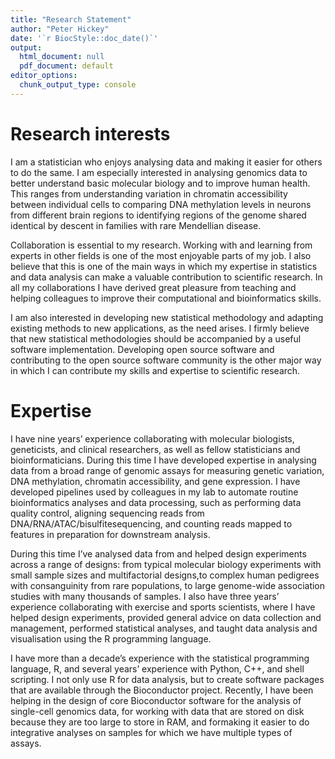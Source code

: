 ```yaml
---
title: "Research Statement"
author: "Peter Hickey"
date: '`r BiocStyle::doc_date()`'
output:
  html_document: null
  pdf_document: default
editor_options:
  chunk_output_type: console
---
```


# Research interests

<!---
# TODO: See about.md. Crib from there and made consistent
---->

I am a statistician who enjoys analysing data and making it easier for others 
to do the same. I am especially interested in analysing genomics data to better 
understand basic molecular biology and to improve human health. This ranges 
from understanding variation in chromatin accessibility between individual 
cells to comparing DNA methylation levels in neurons from different brain 
regions to identifying regions of the genome shared identical by descent in 
families with rare Mendellian disease.

Collaboration is essential to my research. Working with and learning from 
experts in other fields is one of the most enjoyable parts of my job. I also 
believe that this is one of the main ways in which my expertise in statistics 
and data analysis can make a valuable contribution to scientific research. In 
all my collaborations I have derived great pleasure from teaching and helping 
colleagues to improve their computational and bioinformatics skills.

I am also interested in developing new statistical methodology and adapting 
existing methods to new applications, as the need arises. I firmly believe that 
new statistical methodologies should be accompanied by a useful software 
implementation. Developing open source software and contributing to the open 
source software community is the other major way in which I can contribute my 
skills and expertise to scientific research.

# Expertise

I have nine years’ experience collaborating with molecular biologists, 
geneticists, and clinical researchers, as well as fellow statisticians and 
bioinformaticians. During this time I have developed expertise in analysing 
data from a broad range of genomic assays for measuring genetic variation, 
DNA methylation, chromatin accessibility, and gene expression. I have developed 
pipelines used by colleagues in my lab to automate routine bioinformatics 
analyses and data processing, such as performing data quality control, aligning 
sequencing reads from DNA/RNA/ATAC/bisulfitesequencing, and counting reads 
mapped to features in preparation for downstream analysis.

During this time I’ve analysed data from and helped design experiments across a 
range of designs: from typical molecular biology experiments with small sample 
sizes and multifactorial designs,to complex human pedigrees with consanguinity 
from rare populations, to large genome-wide association studies with many 
thousands of samples. I also have three years’ experience collaborating with 
exercise and sports scientists, where I have helped design experiments, 
provided general advice on data collection and management, performed 
statistical analyses, and taught data analysis and visualisation using the R 
programming language.

I have more than a decade’s experience with the statistical programming 
language, R, and several years’ experience with Python, C++, and shell 
scripting. I not only use R for data analysis, but to create software packages 
that are available through the Bioconductor project. Recently, I have been 
helping in the design of core Bioconductor software for the analysis of 
single-cell genomics data, for working with data that are stored on disk 
because they are too large to store in RAM, and formaking it easier to do 
integrative analyses on samples for which we have multiple types of assays.
